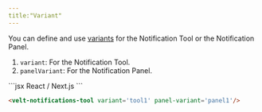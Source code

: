 ```yaml
---
title:"Variant"
---
```

You can define and use [variants](/advanced-customization/variants) for the Notification Tool or the Notification Panel.

1. `variant`: For the Notification Tool.
2. `panelVariant`: For the Notification Panel.

<RequestExample>
```jsx React / Next.js
<VeltNotificationsTool variant='tool1' panelVariant='panel1'/>
```

```html HTML
<velt-notifications-tool variant='tool1' panel-variant='panel1'/>
```
</RequestExample>